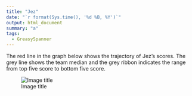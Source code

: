 ```yaml
---
title: "Jez"
date: "`r format(Sys.time(), '%d %B, %Y')`"
output: html_document
summary: "a"
tags:
  - GreasySpanner
---
```


The red line in the graph below shows the trajectory of Jez's scores. The grey line shows the team median and the grey ribbon indicates the range from top five score to bottom five score.

![Image title](Jez.jpg)
